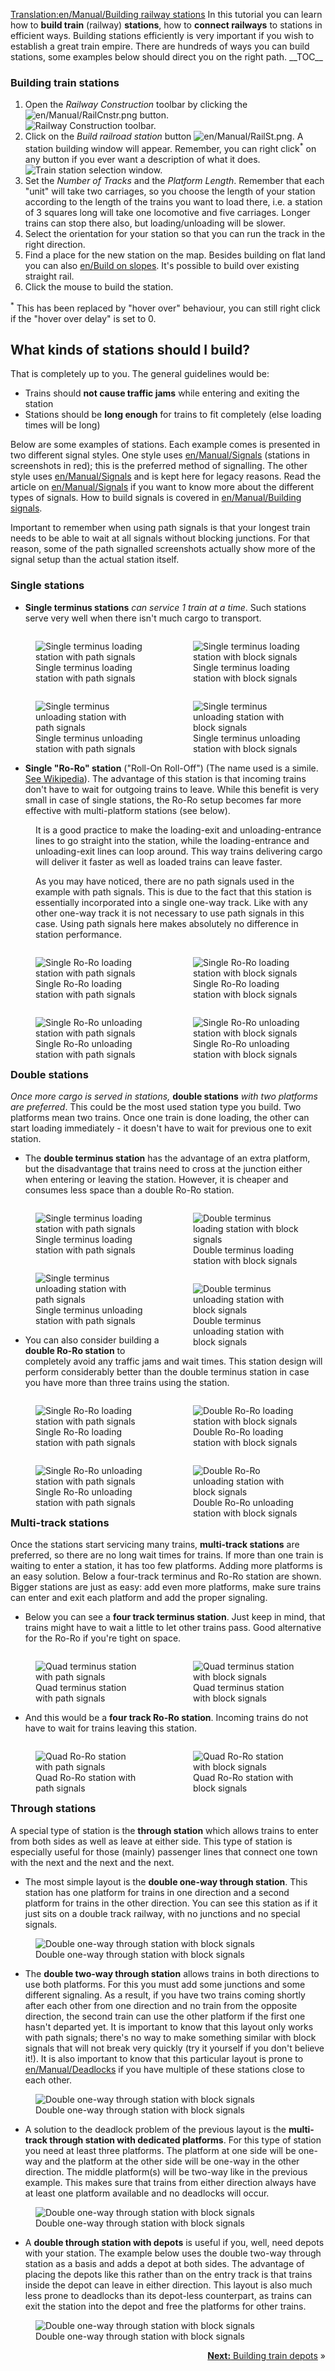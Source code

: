 [[Translation:en/Manual/Building railway stations]]
{{en/Manual/Tutorial/Navigation}}
In this tutorial you can learn how to '''build train''' (railway) '''stations''', how to '''connect railways''' to stations in efficient ways. Building stations efficiently is very important if you wish to establish a great train empire. There are hundreds of ways you can build stations, some examples below should direct you on the right path.
__TOC__
===Building train stations===
#Open the ''Railway Construction'' toolbar by clicking the [[File:en/Manual/RailCnstr.png]] button.<br/>[[File:en/Manual/Railroad Construction.png|none|frame|Railway Construction toolbar.]]
#Click on the ''Build railroad station'' button [[File:en/Manual/RailSt.png]]. A station building window will appear. Remember, you can right click<sup>*</sup> on any button if you ever want a description of what it does.<br/>[[File:en/Manual/Stationgui.png|none|frame|Train station selection window.]]
#Set the ''Number of Tracks'' and the ''Platform Length''. Remember that each "unit" will take two carriages, so you choose the length of your station according to the length of the trains you want to load there, i.e. a station of 3 squares long will take one locomotive and five carriages. Longer trains can stop there also, but loading/unloading will be slower.
#Select the orientation for your station so that you can run the track in the right direction.
#Find a place for the new station on the map. Besides building on flat land you can also [[en/Build on  slopes]]. It's possible to build over existing straight rail.
#Click the mouse to build the station.


<sup>*</sup> This has been replaced by "hover over" behaviour, you can still right click if the "hover over delay" is set to 0.

== What kinds of stations should I build? ==
That is completely up to you. The general guidelines would be:
* Trains should '''not cause traffic jams''' while entering and exiting the station
* Stations should be '''long enough''' for trains to fit completely (else loading times will be long)

Below are some examples of stations. Each example comes is presented in two different signal styles. One style uses [[en/Manual/Signals]] (stations in screenshots in red); this is the preferred method of signalling. The other style uses [[en/Manual/Signals]] and is kept here for legacy reasons. Read the article on [[en/Manual/Signals]] if you want to know more about the different types of signals. How to build signals is covered in [[en/Manual/Building signals]]. 

Important to remember when using path signals is that your longest train needs to be able to wait at all signals without blocking junctions. For that reason, some of the path signalled screenshots actually show more of the signal setup than the actual station itself.

=== Single stations ===
*'''Single terminus stations''' ''can service 1 train at a time''. Such stations serve very well when there isn't much cargo to transport.

<div style="float:left;width:50%;">[[File:en/Manual/Station terminus single load pathsignals.png|right|frame|Single terminus loading station with path signals]]</div>
<div style="float:right;width:50%;">[[File:en/Manual/RailStTut One str coal.png|left|frame|Single terminus loading station with block signals]]</div>


<div style="float:left;width:50%;">[[File:en/Manual/Station terminus single unload pathsignals.png|right|frame|Single terminus unloading station with path signals]]</div>
<div style="float:right;width:50%;">[[File:en/Manual/RailStTut One str pow.png|left|frame|Single terminus unloading station with block signals]]</div>


*'''Single "Ro-Ro" station''' ("Roll-On Roll-Off") (The name used is a simile. [http://en.wikipedia.org/wiki/Roll-on/roll-off See Wikipedia]). The advantage of this station is that incoming trains don't have to wait for outgoing trains to leave. While this benefit is very small in case of single stations, the Ro-Ro setup becomes far more effective with multi-platform stations (see below).

:It is a good practice to make the loading-exit and unloading-entrance lines to go straight into the station, while the loading-entrance and unloading-exit lines can loop around. This way trains delivering cargo will deliver it faster as well as loaded trains can leave faster.

:As you may have noticed, there are no path signals used in the example with path signals. This is due to the fact that this station is essentially incorporated into a single one-way track. Like with any other one-way track it is not necessary to use path signals in this case. Using path signals here makes absolutely no difference in station performance.

<div style="float:left;width:50%;">[[File:en/Manual/Station roro single load pathsignals.png|right|frame|Single Ro-Ro loading station with path signals]]</div>
<div style="float:right;width:50%;">[[File:en/Manual/RailStTut One aro coal.png|left|frame|Single Ro-Ro loading station with block signals]]</div>

<div style="float:left;width:50%;">[[File:en/Manual/Station roro single unload pathsignals.png|right|frame|Single Ro-Ro unloading station with path signals]]</div>
<div style="float:right;width:50%;">[[File:en/Manual/RailStTut One aro pow.png|left|frame|Single Ro-Ro unloading station with block signals]]</div>


=== Double stations ===
''Once more cargo is served in stations,'' '''double stations''' '' with two platforms are preferred''. This could be the most used station type you build. Two platforms mean two trains. Once one train is done loading, the other can start loading immediately - it doesn't have to wait for previous one to exit station.

* The '''double terminus station''' has the advantage of an extra platform, but the disadvantage that trains need to cross at the junction either when entering or leaving the station. However, it is cheaper and consumes less space than a double Ro-Ro station.


<div style="float:left;width:50%;">[[File:en/Manual/Station terminus twotracks load pathsignals.png|right|frame|Single terminus loading station with path signals]]</div>
<div style="float:right;width:50%;">[[File:en/Manual/RailStTut Two str coal.png|left|frame|Double terminus loading station with block signals]]</div>


<div style="float:left;width:50%;">[[File:en/Manual/Station terminus twotracks unload pathsignals.png|right|frame|Single terminus unloading station with path signals]]</div>
<div style="float:right;width:50%;">[[File:en/Manual/RailStTut Two str pow.png|left|frame|Double terminus unloading station with block signals]]</div>


*You can also consider building a '''double Ro-Ro station''' to completely avoid any traffic jams and wait times. This station design will perform considerably better than the double terminus station in case you have more than three trains using the station.


<div style="float:left;width:50%;">[[File:en/Manual/Station roro twotracks load pathsignals.png|right|frame|Single Ro-Ro loading station with path signals]]</div>
<div style="float:right;width:50%;">[[File:en/Manual/RailStTut Two aro coal.png|left|frame|Double Ro-Ro loading station with block signals]]</div>

<div style="float:left;width:50%;">[[File:en/Manual/Station roro twotracks unload pathsignals.png|right|frame|Single Ro-Ro unloading station with path signals]]</div>
<div style="float:right;width:50%;">[[File:en/Manual/RailStTut Two aro pow.png|left|frame|Double Ro-Ro unloading station with block signals]]</div>


=== Multi-track stations ===
Once the stations start servicing many trains, '''multi-track stations''' are preferred, so there are no long wait times for trains. If more than one train is waiting to enter a station, it has too few platforms. Adding more platforms is an easy solution. Below a four-track terminus and Ro-Ro station are shown. Bigger stations are just as easy: add even more platforms, make sure trains can enter and exit each platform and add the proper signaling.

*Below you can see a '''four track terminus station'''. Just keep in mind, that trains might have to wait a little to let other trains pass. Good alternative for the Ro-Ro if you're tight on space.

<div style="float:left;width:50%;">[[File:en/Manual/Station terminus fourtracks pathsignals.png|right|frame|Quad terminus station with path signals]]</div>
<div style="float:right;width:50%;">[[File:en/Manual/RailStTut Four str ore.png|left|frame|Quad terminus station with block signals]]</div>


*And this would be a '''four track Ro-Ro station'''. Incoming trains do not have to wait for trains leaving this station.

<div style="float:left;width:50%;">[[File:en/Manual/Station roro fourtracks pathsignals.png|right|frame|Quad Ro-Ro station with path signals]]</div>
<div style="float:right;width:50%;">[[File:en/Manual/RailStTut Four aro ore.png|left|frame|Quad Ro-Ro station with block signals]]</div>

=== Through stations ===
A special type of station is the '''through station''' which allows trains to enter from both sides as well as leave at either side. This type of station is especially useful for those (mainly) passenger lines that connect one town with the next and the next and the next.

* The most simple layout is the '''double one-way through station'''. This station has one platform for trains in one direction and a second platform for trains in the other direction. You can see this station as if it just sits on a double track railway, with no junctions and no special signals.

[[File:en/Manual/Station through twotrack blocksignals.png|center|frame|Double one-way through station with block signals]]


* The '''double two-way through station''' allows trains in both directions to use both platforms. For this you must add some junctions and some different signaling. As a result, if you have two trains coming shortly after each other from one direction and no train from the opposite direction, the second train can use the other platform if the first one hasn't departed yet. It is important to know that this layout only works with path signals; there's no way to make something similar with block signals that will not break very quickly (try it yourself if you don't believe it!). It is also important to know that this particular layout is prone to [[en/Manual/Deadlock]]s if you have multiple of these stations close to each other.

[[File:en/Manual/Station through twotrack pathsignals.png|center|frame|Double one-way through station with block signals]]


* A solution to the deadlock problem of the previous layout is the '''multi-track through station with dedicated platforms'''. For this type of station you need at least three platforms. The platform at one side will be one-way and the platform at the other side will be one-way in the other direction. The middle platform(s) will be two-way like in the previous example. This makes sure that trains from either direction always have at least one platform available and no deadlocks will occur.

[[File:en/Manual/Station through fourtrack pathsignals.png|center|frame|Double one-way through station with block signals]]


* A '''double through station with depots''' is useful if you, well, need depots with your station. The example below uses the double two-way through station as a basis and adds a depot at both sides. The advantage of placing the depots like this rather than on the entry track is that trains inside the depot can leave in either direction. This layout is also much less prone to deadlocks than its depot-less counterpart, as trains can exit the station into the depot and free the platforms for other trains.

[[File:en/Manual/Station through twotrack pathsignals depots.png|center|frame|Double one-way through station with block signals]]


<span style="float: right">[[en/Manual/Building depots|'''Next:''' Building train depots]] &raquo;</span>